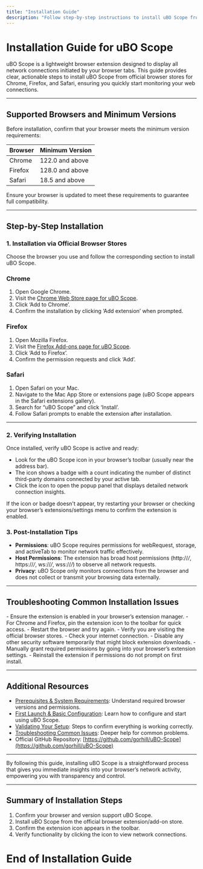 ```yaml
---
title: "Installation Guide"
description: "Follow step-by-step instructions to install uBO Scope from the official stores for Chrome, Firefox, or Safari. Includes direct links for easy access and tips for verifying a successful installation through your browser toolbar."
---
```


# Installation Guide for uBO Scope

uBO Scope is a lightweight browser extension designed to display all network connections initiated by your browser tabs. This guide provides clear, actionable steps to install uBO Scope from official browser stores for Chrome, Firefox, and Safari, ensuring you quickly start monitoring your web connections.

---

## Supported Browsers and Minimum Versions

Before installation, confirm that your browser meets the minimum version requirements:

| Browser    | Minimum Version |
|------------|-----------------|
| Chrome     | 122.0 and above |
| Firefox    | 128.0 and above |
| Safari     | 18.5 and above  |

Ensure your browser is updated to meet these requirements to guarantee full compatibility.

---

## Step-by-Step Installation

### 1. Installation via Official Browser Stores

Choose the browser you use and follow the corresponding section to install uBO Scope.

### Chrome

1. Open Google Chrome.
2. Visit the [Chrome Web Store page for uBO Scope](https://chromewebstore.google.com/detail/ubo-scope/bbdpgcaljkaaigfcomhidmneffjjjfgp).
3. Click ‘Add to Chrome’.
4. Confirm the installation by clicking ‘Add extension’ when prompted.

### Firefox

1. Open Mozilla Firefox.
2. Visit the [Firefox Add-ons page for uBO Scope](https://addons.mozilla.org/firefox/addon/ubo-scope/).
3. Click ‘Add to Firefox’.
4. Confirm the permission requests and click ‘Add’.

### Safari

1. Open Safari on your Mac.
2. Navigate to the Mac App Store or extensions page (uBO Scope appears in the Safari extensions gallery).
3. Search for “uBO Scope” and click ‘Install’.
4. Follow Safari prompts to enable the extension after installation.

---

### 2. Verifying Installation

Once installed, verify uBO Scope is active and ready:

- Look for the uBO Scope icon in your browser’s toolbar (usually near the address bar).
- The icon shows a badge with a count indicating the number of distinct third-party domains connected by your active tab.
- Click the icon to open the popup panel that displays detailed network connection insights.

<Tip>
If the icon or badge doesn't appear, try restarting your browser or checking your browser’s extensions/settings menu to confirm the extension is enabled.
</Tip>

### 3. Post-Installation Tips

- **Permissions**: uBO Scope requires permissions for webRequest, storage, and activeTab to monitor network traffic effectively.
- **Host Permissions**: The extension has broad host permissions (http://*/*, https://*/*, ws://*/*, wss://*/*) to observe all network requests.
- **Privacy**: uBO Scope only monitors connections from the browser and does not collect or transmit your browsing data externally.

---

## Troubleshooting Common Installation Issues

<AccordionGroup title="Common Installation Issues and Resolutions">
<Accordion title="uBO Scope icon not visible in toolbar">
- Ensure the extension is enabled in your browser’s extension manager.
- For Chrome and Firefox, pin the extension icon to the toolbar for quick access.
- Restart the browser and try again.
</Accordion>
<Accordion title="Installation blocked or not proceeding">
- Verify you are visiting the official browser stores.
- Check your internet connection.
- Disable any other security software temporarily that might block extension downloads.
</Accordion>
<Accordion title="Permissions prompts missing or denied">
- Manually grant required permissions by going into your browser’s extension settings.
- Reinstall the extension if permissions do not prompt on first install.
</Accordion>
</AccordionGroup>

---

## Additional Resources

- [Prerequisites & System Requirements](https://yourdocsdomain.com/getting-started/introduction-and-setup/prerequisites): Understand required browser versions and permissions.
- [First Launch & Basic Configuration](https://yourdocsdomain.com/getting-started/first-use-and-validation/first-launch): Learn how to configure and start using uBO Scope.
- [Validating Your Setup](https://yourdocsdomain.com/getting-started/first-use-and-validation/validating-setup): Steps to confirm everything is working correctly.
- [Troubleshooting Common Issues](https://yourdocsdomain.com/getting-started/first-use-and-validation/troubleshooting): Deeper help for common problems.
- Official GitHub Repository: [https://github.com/gorhill/uBO-Scope](https://github.com/gorhill/uBO-Scope)

---

By following this guide, installing uBO Scope is a straightforward process that gives you immediate insights into your browser’s network activity, empowering you with transparency and control.


---

## Summary of Installation Steps

1. Confirm your browser and version support uBO Scope.
2. Install uBO Scope from the official browser extension/add-on store.
3. Confirm the extension icon appears in the toolbar.
4. Verify functionality by clicking the icon to view network connections.


# End of Installation Guide
